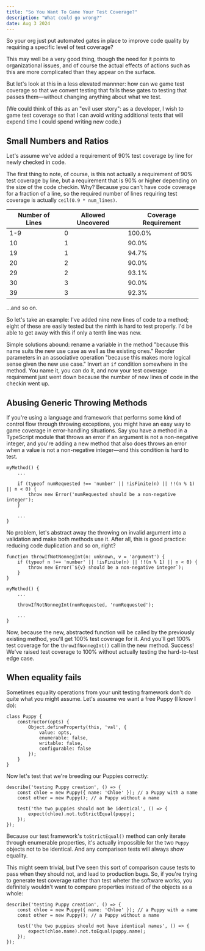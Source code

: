 ```yaml
---
title: "So You Want To Game Your Test Coverage?"
description: "What could go wrong?"
date: Aug 3 2024
---
```

So your org just put automated gates in place to improve code quality by requiring a specific level of test coverage?

This may well be a very good thing, though the need for it points to organizational issues, and of course the actual effects of actions such as this are more complicated than they appear on the surface.

But let's look at this in a less elevated mannner: how can we game test coverage so that we convert testing that fails these gates to testing that passes them&mdash;without changing anything about what we test. 

(We could think of this as an "evil user story": as a developer, I wish to game test coverage so that I can avoid writing additional tests that will expend time I could spend writing new code.)

## Small Numbers and Ratios

Let's assume we've added a requirement of 90% test coverage by line for newly checked in code.

The first thing to note, of course, is this not actually a requirement of 90% test coverage by line, but a requirement that is 90% or higher depending on the size of the code checkin. Why? Because you can't have code coverage for a fraction of a line, so the required number of lines requiring test coverage is actually `ceil(0.9 * num_lines)`.

|Number of Lines|Allowed Uncovered|Coverage Requirement|
|---|---|---|
|1-9|0|100.0%|
|10|1|90.0%|
|19|1|94.7%|
|20|2|90.0%|
|29|2|93.1%|
|30|3|90.0%|
|39|3|92.3%|

...and so on.

So let's take an example: I've added nine new lines of code to a method; eight of these are easily tested but the ninth is hard to test properly. I'd be able to get away with this if only a tenth line was new.

Simple solutions abound: rename a variable in the method "because this name suits the new use case as well as the existing ones." Reorder parameters in an associative operation "because this makes more logical sense given the new use case." Invert an `if` condition somewhere in the method. You name it, you can do it, and now your test coverage requirement just went down because the number of new lines of code in the checkin went up.

## Abusing Generic Throwing Methods

If you're using a language and framework that performs some kind of control flow through throwing exceptions, you might have an easy way to game coverage in error-handling situations. Say you have a method in a TypeScript module that throws an error if an argument is not a non-negative integer, and you're adding a new method that also does throws an error when a value is not a non-negative integer&mdash;and this condition is hard to test.

```
myMethod() {
    ...

    if (typeof numRequested !== 'number' || !isFinite(n) || !!(n % 1) || n < 0) {
        throw new Error('numRequested should be a non-negative integer');
    }

    ...
}
```

No problem, let's abstract away the throwing on invalid argument into a validation and make both methods use it. After all, this is good practice: reducing code duplication and so on, right?

```
function throwIfNotNonnegInt(n: unknown, v = 'argument') {
    if (typeof n !== 'number' || !isFinite(n) || !!(n % 1) || n < 0) {
        throw new Error(`${v} should be a non-negative integer`);
    }
}

myMethod() {
    ...

    throwIfNotNonnegInt(numRequested, 'numRequested');

    ...
}
```

Now, because the new, abstracted function will be called by the previously existing method, you'll get 100% test coverage for it. And you'll get 100% test coverage for the `throwIfNonnegInt()` call in the new method. Success! We've raised test coverage to 100% without actually testing the hard-to-test edge case.


## When equality fails

Sometimes equality operations from your unit testing framework don't do quite what you might assume. Let's assume we want a free Puppy (I know I do):

```
class Puppy {
    constructor(opts) {
        Object.defineProperty(this, 'val', {
            value: opts,
            enumerable: false,
            writable: false,
            configurable: false
        });
    }
}
```

Now let's test that we're breeding our Puppies correctly:

```
describe('testing Puppy creation', () => {
    const chloe = new Puppy({ name: 'Chloe' }); // a Puppy with a name
    const other = new Puppy(); // a Puppy without a name

    test('the two puppies should not be identical', () => {
        expect(chloe).not.toStrictEqual(puppy);
    });
});
```

Because our test framework's `toStrictEqual()` method can only iterate through enumerable properties, it's actually impossible for the two `Puppy` objects not to be identical. And any comparison tests will always show equality.

This might seem trivial, but I've seen this sort of comparison cause tests to pass when they should not, and lead to production bugs. So, if you're trying to generate test coverage rather than test wheter the software works, you definitely wouldn't want to compare properties instead of the objects as a whole:

```
describe('testing Puppy creation', () => {
    const chloe = new Puppy({ name: 'Chloe' }); // a Puppy with a name
    const other = new Puppy(); // a Puppy without a name

    test('the two puppies should not have identical names', () => {
        expect(chloe.name).not.toEqual(puppy.name);
    });
});
```
